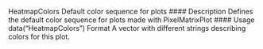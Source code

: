 HeatmapColors Default color sequence for plots
#### Description
Defines the default color sequence for plots made with PixelMatrixPlot
#### Usage
data("HeatmapColors")
Format
A vector with different strings describing colors for this plot.

